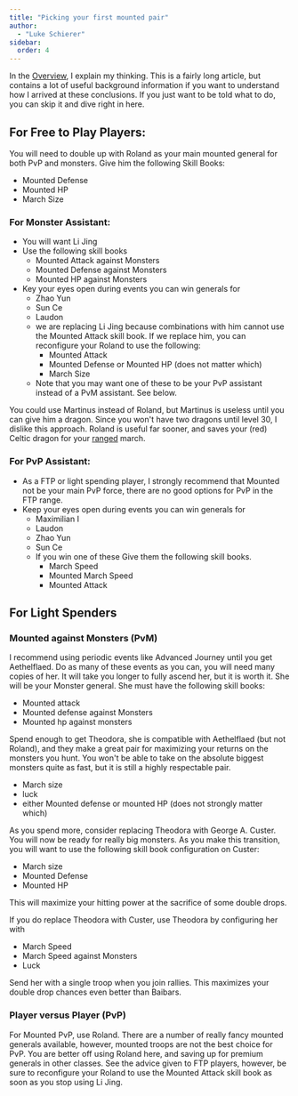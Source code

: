 ```yaml
---
title: "Picking your first mounted pair"
author: 
  - "Luke Schierer"
sidebar: 
  order: 4
---
```


In the [Overview][], I explain my thinking.  This is a fairly long article, but
contains a lot of useful background information if you want to understand how I
arrived at these conclusions. If you just want to be told what to do, you can
skip it and dive right in here. 

[Overview]: <../overview/>

## For Free to Play Players:

You will need to double up with Roland as your main mounted general for both
PvP and monsters.  Give him the following Skill Books:
* Mounted Defense
* Mounted HP
* March Size

### For Monster Assistant:
* You will want Li Jing
* Use the following skill books
  * Mounted Attack against Monsters
  * Mounted Defense against Monsters
  * Mounted HP against Monsters
* Key your eyes open during events you can win generals for
  * Zhao Yun 
  * Sun Ce
  * Laudon
  * we are replacing Li Jing because combinations with him cannot use the
    Mounted Attack skill book.  If we replace him, you can reconfigure
    your Roland to use the following:
    * Mounted Attack
    * Mounted Defense or Mounted HP (does not matter which)
    * March Size
  * Note that you may want one of these to be your PvP assistant instead of a
    PvM assistant. See below. 

You could use Martinus instead of Roland, but Martinus is useless until you can
give him a dragon.  Since you won't have two dragons until level 30, I dislike
this approach.  Roland is useful far sooner, and saves your (red) Celtic dragon
for your [ranged][] march.

[ranged]: <../ranged/>

### For PvP Assistant:
* As a FTP or light spending player, I strongly recommend that Mounted not
  be your main PvP force, there are no good options for PvP in the FTP
  range.
* Keep your eyes open during events you can win generals for
  * Maximilian I
  * Laudon
  * Zhao Yun 
  * Sun Ce
  * If you win one of these Give them the following
    skill books.
    * March Speed
    * Mounted March Speed
    * Mounted Attack

## For Light Spenders

### Mounted against Monsters (PvM)
I recommend using periodic events like Advanced Journey until you get
Aethelflaed.  Do as many of these events as you can, you will need many copies
of her.  It will take you longer to fully ascend her, but it is worth it.  She
will be your Monster general.  She must have the following skill books:
* Mounted attack
* Mounted defense against Monsters
* Mounted hp against monsters

Spend enough to get Theodora, she is compatible with Aethelflaed (but not
Roland), and they make a great pair for maximizing your returns on the monsters
you hunt.  You won't be able to take on the absolute biggest monsters quite as
fast, but it is still a highly respectable pair.
* March size
* luck
* either Mounted defense or mounted HP (does not strongly matter which)

As you spend more, consider replacing Theodora with George A. Custer.  You will
now be ready for really big monsters.  As you make this transition, you will want to
use the following skill book configuration on Custer:
* March size
* Mounted Defense
* Mounted HP

This will maximize your hitting power at the sacrifice of some double drops.

If you do replace Theodora with Custer, use Theodora by configuring her with
* March Speed
* March Speed against Monsters
* Luck

Send her with a single troop when you join rallies.  This maximizes your double
drop chances even better than Baibars. 

### Player versus Player (PvP) 
For Mounted PvP, use Roland.  There are a number of really fancy mounted generals
available, however, mounted troops are not the best choice for PvP.  You are better off
using Roland here, and saving up for premium generals in other classes.  See the advice
given to FTP players, however, be sure to reconfigure your Roland to use the Mounted
Attack skill book as soon as you stop using Li Jing.
